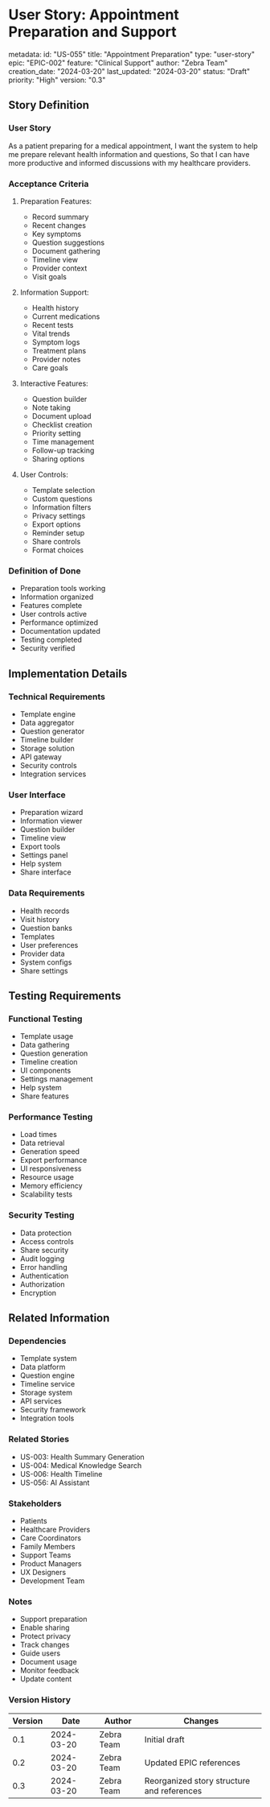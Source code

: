 # User Story: Appointment Preparation and Support

metadata:
  id: "US-055"
  title: "Appointment Preparation"
  type: "user-story"
  epic: "EPIC-002"
  feature: "Clinical Support"
  author: "Zebra Team"
  creation_date: "2024-03-20"
  last_updated: "2024-03-20"
  status: "Draft"
  priority: "High"
  version: "0.3"

## Story Definition
### User Story
As a patient preparing for a medical appointment,
I want the system to help me prepare relevant health information and questions,
So that I can have more productive and informed discussions with my healthcare providers.

### Acceptance Criteria
1. Preparation Features:
   - Record summary
   - Recent changes
   - Key symptoms
   - Question suggestions
   - Document gathering
   - Timeline view
   - Provider context
   - Visit goals

2. Information Support:
   - Health history
   - Current medications
   - Recent tests
   - Vital trends
   - Symptom logs
   - Treatment plans
   - Provider notes
   - Care goals

3. Interactive Features:
   - Question builder
   - Note taking
   - Document upload
   - Checklist creation
   - Priority setting
   - Time management
   - Follow-up tracking
   - Sharing options

4. User Controls:
   - Template selection
   - Custom questions
   - Information filters
   - Privacy settings
   - Export options
   - Reminder setup
   - Share controls
   - Format choices

### Definition of Done
- Preparation tools working
- Information organized
- Features complete
- User controls active
- Performance optimized
- Documentation updated
- Testing completed
- Security verified

## Implementation Details
### Technical Requirements
- Template engine
- Data aggregator
- Question generator
- Timeline builder
- Storage solution
- API gateway
- Security controls
- Integration services

### User Interface
- Preparation wizard
- Information viewer
- Question builder
- Timeline view
- Export tools
- Settings panel
- Help system
- Share interface

### Data Requirements
- Health records
- Visit history
- Question banks
- Templates
- User preferences
- Provider data
- System configs
- Share settings

## Testing Requirements
### Functional Testing
- Template usage
- Data gathering
- Question generation
- Timeline creation
- UI components
- Settings management
- Help system
- Share features

### Performance Testing
- Load times
- Data retrieval
- Generation speed
- Export performance
- UI responsiveness
- Resource usage
- Memory efficiency
- Scalability tests

### Security Testing
- Data protection
- Access controls
- Share security
- Audit logging
- Error handling
- Authentication
- Authorization
- Encryption

## Related Information
### Dependencies
- Template system
- Data platform
- Question engine
- Timeline service
- Storage system
- API services
- Security framework
- Integration tools

### Related Stories
- US-003: Health Summary Generation
- US-004: Medical Knowledge Search
- US-006: Health Timeline
- US-056: AI Assistant

### Stakeholders
- Patients
- Healthcare Providers
- Care Coordinators
- Family Members
- Support Teams
- Product Managers
- UX Designers
- Development Team

### Notes
- Support preparation
- Enable sharing
- Protect privacy
- Track changes
- Guide users
- Document usage
- Monitor feedback
- Update content

### Version History
| Version | Date | Author | Changes |
|---------|------|--------|----------|
| 0.1 | 2024-03-20 | Zebra Team | Initial draft |
| 0.2 | 2024-03-20 | Zebra Team | Updated EPIC references |
| 0.3 | 2024-03-20 | Zebra Team | Reorganized story structure and references | 